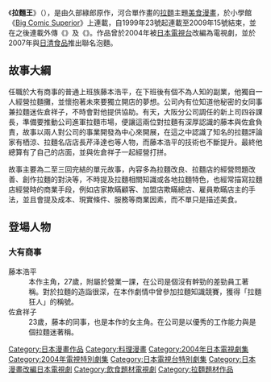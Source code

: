 {{Infobox animanga/Headerofja
|title= 拉麵王
|image= 
|size= 
|caption= 
|japanese= ラーメン発見伝
|english= 
|kana= らーめんはっけんでん
|romaji= Ramenhakkenden
|genre= [[料理漫畫|料理漫畫]]
}}
{{Infobox animanga/Manga
|標題= 
|作者= [[久部綠郎|久部綠郎]]
|作畫= [[河合單|河合單]]
|出版社= {{flagicon|Japan}} [[小學館|小學館]]
|其他出版社={{flagicon|Taiwan}} [[東立出版社|東立出版社]]
|連載雜誌= [[Big_Comic_Superior|Big Comic Superior]]
|開始= 1999年23號
|結束= 2009年15號
|冊數= 全26冊
|其他= 
}}
{{Infobox animanga/Footerofja}}

《'''拉麵王'''》（{{lang-ja|ラーメン発見伝}}），是由久部綠郎原作，河合單作畫的[[拉麵|拉麵]]主題[[美食漫畫|美食漫畫]]，於小學館《[[Big_Comic_Superior|Big Comic Superior]]》上連載，自1999年23號起連載至2009年15號結束，並在之後連載外傳《{{link-ja|拉麵才遊記|らーめん才遊記}}》及《{{link-ja|拉麵再遊記|らーめん再遊記}}》。作品曾於2004年被[[日本電視台|日本電視台]]改編為電視劇，並於2007年與[[日清食品|日清食品]]推出聯名泡麵。

== 故事大綱 ==
任職於大有商事的普通上班族藤本浩平，在下班後有個不為人知的副業，他獨自一人經營拉麵攤，並懷抱著未來要獨立開店的夢想。公司內有位知道他秘密的女同事兼拉麵迷佐倉祥子，不時會對他提供協助。有天，大阪分公司調任的新上司四谷課長，準備要推動公司進軍拉麵市場，便讓這兩位對拉麵有深厚認識的藤本與佐倉負責，故事以兩人對公司的事業開發為中心來開展，在這之中認識了知名的拉麵評論家有栖涼、拉麵名店店長芹泽達也等人物，而藤本浩平的技術也不斷提升。最終他總算有了自己的店面，並與佐倉祥子一起經營打拼。

故事主要為二至三回完結的單元故事，內容多為拉麵改良、拉麵店的經營問題改善、創作拉麵的對決等，不時提及拉麵相關知識或各地拉麵特色，也經常描寫拉麵店經營時的商業手段，例如店家欺瞞顧客、加盟店欺瞞總店、雇員欺瞞店主的手法，並且會提及成本、現實條件、服務等商業因素，而不單只是描述美食。

== 登場人物 ==
=== 大有商事 ===
;藤本浩平
:本作主角，27歲，附屬於營業一課，在公司是個沒有幹勁的差勁員工著稱。對於拉麵的造詣很深，在本作劇情中曾參加拉麵知識競賽，獲得「拉麵狂人」的稱號。
;佐倉祥子
:23歲，藤本的同事，也是本作的女主角。在公司是以優秀的工作能力與是個拉麵迷著稱。



{{DEFAULTSORT:Ramen Hakkenden}}
[[Category:日本漫畫作品|Category:日本漫畫作品]]
[[Category:料理漫畫|Category:料理漫畫]]
[[Category:2004年日本電視劇集|Category:2004年日本電視劇集]]
[[Category:2004年電視特別劇集|Category:2004年電視特別劇集]]
[[Category:日本電視台特別劇集|Category:日本電視台特別劇集]]
[[Category:日本漫畫改編日本電視劇|Category:日本漫畫改編日本電視劇]]
[[Category:飲食題材電視劇|Category:飲食題材電視劇]]
[[Category:拉麵題材作品|Category:拉麵題材作品]]